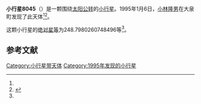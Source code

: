 {{Infobox planet
| bgcolour = #FFFFC0
| name = 8045 Kamiyama
| symbol = 
| image = 
| caption = 
| discovery = yes
| discovery_ref = 
| discoverer = [[小林隆男|小林隆男]]
| discovery_site = [[大泉町|大泉町]] 
| discovered = 1995年1月6日
| designations = yes
| mp_name = 
| named_after = 
| alt_names = 1995 AW/ 1949 BH / 1970 CU / 1973 YV3 / 1991 BT4
| mp_category = [[主带小行星|主带小行星]]
| orbit_ref = <ref name="a">[http://ssd.jpl.nasa.gov/sbdb.cgi?sstr=8045 8045 Kamiyama] {{Wayback|url=http://ssd.jpl.nasa.gov/sbdb.cgi?sstr=8045 |date=20201124030405 }}，小行星數據庫瀏覽器（JPL Small-Body Database Browser）－[[美国国家航空航天局|美国国家航空航天局]]喷气推进实验室</ref>
| epoch = 2456400.5 (2013年4月18日更新)
| aphelion = {{convert|2.957669928010904|AU|km|3|abbr=on|lk=out}}
| perihelion = {{convert|2.240818449120648|AU|km|3|abbr=on}}
| semimajor = {{convert|2.599244188565776|AU|km|3|abbr=on}}
| eccentricity = 0.13789614
| period = 1530.62587 [[日|日]]<br />4.19[[儒略年|儒略年]]
| avg_speed = 
| inclination = 11.97016512635647
| asc_node = 295.4584355205945
| mean_anomaly = 
| arg_peri = 248.7980260748496
| satellites = 
| physical_characteristics = yes
| dimensions = 
| mass = 
| density = 
| surface_grav = 
| escape_velocity = 
| sidereal_day = 
| axial_tilt = 
| pole_ecliptic_lat = 
| pole_ecliptic_lon = 
| albedo = 
| temperatures= 
| temp_name1 = 
| mean_temp_1 = 
| max_temp_1 = 
| temp_name2 = 
| max_temp_2 = 
| spectral_type = 
| abs_magnitude = 248.7980260748496
}}

'''小行星8045'''（{{lang-en|8045 Kamiyama}}）是一颗围绕[[太阳|太阳]][[公转|公转]]的[[小行星|小行星]]。1995年1月6日，[[小林隆男|小林隆男]]在大泉町发现了此天体<ref name="a" /><ref>{{cite news|title=小行星列表|url=http://cfa-www.harvard.edu/iau/lists/NumberedMPs.txt|accessdate=2013-07-08|newspaper=哈佛大学|archive-date=2008-05-17|archive-url=https://web.archive.org/web/20080517010638/http://cfa-www.harvard.edu/iau/lists/NumberedMPs.txt|dead-url=no}}</ref>。

这颗小行星的[[绝对星等|绝对星等]]为248.7980260748496等<ref name="a" />。

==参考文献==
{{reflist}}
{{Minor Planet Number|[[小行星8044|小行星8044]]|[[小行星8046|小行星8046]]}}

{{小天体}}

[[Category:小行星带天体|Category:小行星带天体]]
[[Category:1995年发现的小行星|Category:1995年发现的小行星]]

{{asteroid-stub}}
